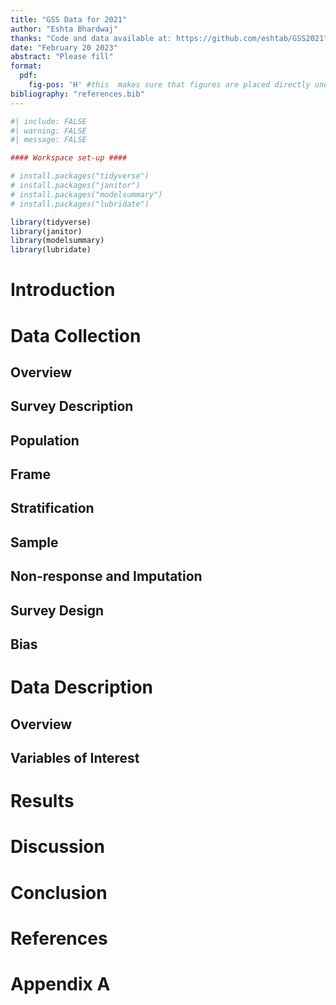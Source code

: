 ```yaml
---
title: "GSS Data for 2021"
author: "Eshta Bhardwaj"
thanks: "Code and data available at: https://github.com/eshtab/GSS2021"
date: "February 20 2023"
abstract: "Please fill"
format: 
  pdf:
    fig-pos: 'H' #this  makes sure that figures are placed directly underneath code
bibliography: "references.bib"
---
```




```r
#| include: FALSE
#| warning: FALSE
#| message: FALSE

#### Workspace set-up ####

# install.packages("tidyverse")
# install.packages("janitor")
# install.packages("modelsummary")
# install.packages("lubridate")

library(tidyverse)
library(janitor)
library(modelsummary)
library(lubridate)

```

# Introduction


# Data Collection 

## Overview

## Survey Description

## Population

## Frame

## Stratification

## Sample

## Non-response and Imputation

## Survey Design

## Bias

# Data Description

## Overview

## Variables of Interest

# Results

# Discussion

# Conclusion

# References

# Appendix A

